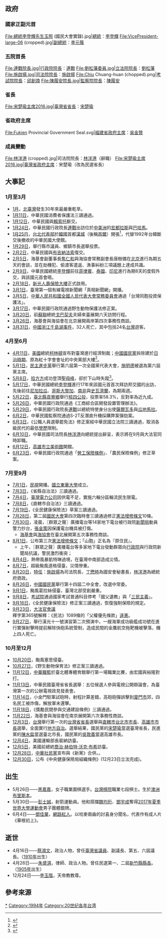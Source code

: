 {{TaiwanYearTOC|1994}}
{{C21YearInTopic|1994年}}

==政府==
===國家正副元首===
<gallery>
File:總統李登輝先生玉照 (國民大會實錄).jpg|[[中華民國總統|總統]]：[[李登輝|李登輝]]
File:VicePresident-large-06 (cropped).jpg|[[中華民國副總統|副總統]]：[[李元簇|李元簇]]
</gallery>
===五院首長===
<gallery>
File:連戰院長.jpg|[[行政院院長|行政院院長]]：[[連戰|連戰]]
File:劉松藩委員.jpg|[[立法院院長|立法院院長]]：[[劉松藩|劉松藩]]
File:施啟揚.jpg|[[司法院院長|司法院院長]]：[[施啟揚|施啟揚]]
File:Chiu Chuang-huan (chopped).png|[[考試院院長|考試院院長]]：[[邱創煥|邱創煥]]
File:陳履安院長.jpg|[[監察院院長|監察院院長]]：[[陳履安|陳履安]]
</gallery>

===省長===
<gallery>
File:宋楚瑜主席2016.jpg|[[臺灣省政府主席|臺灣省省長]]：[[宋楚瑜|宋楚瑜]]
</gallery>

===省政府主席===
<gallery>
File:Fukien Provincial Government Seal.svg|[[福建省政府主席|福建省政府主席]]：[[吳金贊|吳金贊]]
</gallery>

===成員變動===
<gallery>
File:林洋港 (cropped).jpg|司法院院長：[[林洋港|林洋港]]（辭職）
File:宋楚瑜主席2016.jpg|[[臺灣省政府主席|臺灣省政府主席]]：宋楚瑜（改為民選省長）
</gallery>

==大事記==
===1月至3月===
*[[1月|1月]]，[[北臺灣|北臺灣]]發生30年來最嚴重乾旱{{r|臺}}。
*[[1月11日|1月11日]]，中華民國消費者保護法三讀通過{{r|臺}}。
*[[1月12日|1月12日]]，中華民國與[[賴索托|賴索托]]斷交{{r|臺}}。
*[[1月24日|1月24日]]，中華民國行政院長[[連戰|連戰]]出訪位於[[中美洲|中美洲]]的[[宏都拉斯|宏都拉斯]]與[[巴哈馬|巴哈馬]]{{r|臺}}。
*[[1月25日|1月25日]]，[[駐韓國台北代表部|台北代表部]]於[[韓國|韓國]]首都[[漢城|漢城]]（後稱[[首爾|首爾]]）開張<ref name="年鑑1994">{{cite book|title=中華民國八十三年外交年鑑|date=1994|isbn=9570047364|author=外交部外交年鑑編輯委員會|publisher=[[中華民國外交部|中華民國外交部]] |page=頁90}}</ref>，代替1992年台韓斷交後撤收的中華民國大使館。
*[[1月29日|1月29日]]，舉行縣市議員、鄉鎮市長選舉投票{{r|臺}}。
*[[2月2日|2月2日]]，中華民國與[[布吉納法索|布吉納法索]]復交{{r|臺}}。
*[[2月5日|2月5日]]，海基會副董事長[[焦仁和|焦仁和]]與海協會常務副會長唐樹備在[[北京|北京]]進行為期五天的會談，並在劫機犯、偷渡客遣返、漁事糾紛三項議題上達成共識{{r|臺}}。
*[[2月9日|2月9日]]，中華民國總統[[李登輝|李登輝]]前往[[菲律賓|菲律賓]]、[[泰國|泰國]]、[[印尼|印尼]]進行為期8天的度假外交，與該國元首會晤{{r|臺}}。
*[[2月18日|2月18日]]，[[新光人壽保險大樓|新光人壽保險大樓]]正式啟用{{r|臺}}。
*[[3月1日|3月1日]]，臺灣第一個有線電視新聞網「真相新聞網」開播{{r|臺}}。
*[[3月5日|3月5日]]，[[中華人民共和國|中華人民共和國]][[全國人民代表大會常務委員會|全國人民代表大會常務委員會]]通過「台灣同胞投資保護法」{{r|臺}}。
*[[3月17日|3月17日]]，中華民國行政院通過野生動物保護法修正案{{r|臺}}。
*[[3月20日|3月20日]]，前[[蘇聯|蘇聯]]總統[[戈巴契夫|戈巴契夫]]夫婦來臺展開六天訪問行程{{r|臺}}。
*[[3月26日|3月26日]]，海基會與海協會在北京展開兩岸第四次事務性商談{{r|臺}}。
*[[3月31日|3月31日]]，[[中國|中國]][[浙江|浙江]][[千島湖事件|千島湖事件]]，32人死亡，其中包括24名[[台灣|台灣]]遊客。

===4月至6月===
*[[4月11日|4月11日]]，[[美國|美國]]總統[[比爾·柯林頓|柯林頓]]宣布對臺灣進行經濟制裁{{r|臺}}；[[中國國民黨|中國國民黨]]拆除建於[[臺灣日治時期|日治時期]]、原為紅十字會會址的中央黨部大樓<ref>{{Cite web |url=http://www.greenparty.org.tw/index.php/actions/databae/1997/744-1997-04-09 |title=信守政治承諾,切勿核發執照----國民黨中央黨部古蹟拆除三週年聲明（台灣綠黨） |accessdate=2011-02-21 |archive-date=2012-08-01 |archive-url=https://archive.is/20120801204748/http://www.greenparty.org.tw/index.php/actions/databae/1997/744-1997-04-09 |dead-url=yes }}</ref>。
*[[5月1日|5月1日]]，[[民主進步黨|民主進步黨]]舉行第六屆第一次全國黨代表大會，[[施明德|施明德]]被選為第六屆黨主席{{r|臺}}。
*[[5月8日|5月8日]]，[[拾方方|拾方方]]成功登頂[[聖母峰|聖母峰]]，卻於下山時失蹤<ref>{{cite book |author=劉克襄|title=《十五顆小行星：探險、漂泊與自然的相遇》|date=2010-06-01|publisher=遠流出版社|location=台灣|language=zh-tw|isbn=9789573266518}}</ref>。
*[[5月17日|5月17日]]，中華民國總統[[李登輝|李登輝]]進行17年來該國元首首次拜訪邦交國的出訪，先後前往[[尼加拉瓜|尼加拉瓜]]、[[哥斯大黎加|哥斯大黎加]]、[[南非|南非]]與[[史瓦濟蘭|史瓦濟蘭]]，為期兩週{{r|臺}}。
*[[5月22日|5月22日]]，[[新北市|臺北縣]][[貢寮區|貢寮鄉]]舉行[[核四公投|核四公投]]，投票率58.3%，反對率為近九成{{r|臺}}。
*[[5月26日|5月26日]]，中華民國行政院通過《工商綜合區開發設置管理辦法》{{r|臺}}。
*[[5月29日|5月29日]]，中華民國行政院長[[連戰|連戰]]以總統特使身分出使[[薩爾瓦多|薩爾瓦多]]與[[瓜地馬拉|瓜地馬拉]]{{r|臺}}。
*[[6月2日|6月2日]]，中華民國監察院通過S-2T反潛直升機採購弊案彈劾案{{r|臺}}。
*[[6月3日|6月3日]]，《公職人員選舉罷免法》修正案經中華民國立法院三讀通過，取消各級民代的最低[[學歷|學歷]]限制{{r|臺}}。
*[[6月10日|6月10日]]，中華民國司法院長[[林洋港|林洋港]]向總統提出辭呈，表示將在9月與大法官同時卸職{{r|臺}}。
*[[6月12日|6月12日]]，[[高雄市立美術館|高雄市立美術館]]開館{{r|臺}}。
*[[6月23日|6月23日]]，中華民國行政院通過「[[勞工保險|勞工保險條例]]」、「農民保險條例」修正草案{{r|臺}}。

===7月至9月===
*[[7月1日|7月1日]]，[[民視|民視]]開播{{r|臺}}。[[國立東華大學|國立東華大學]]成立。
*[[7月3日|7月3日]]，《省縣自治法》三讀通過{{r|臺}}。
*[[7月4日|7月4日]]，[[臺灣電力公司|臺灣電力公司]]因供電不足，實施六輪分區輪流民生限電{{r|臺}}。
*[[7月8日|7月8日]]，《直轄市自治法》三讀通過{{r|臺}}。
*[[7月19日|7月19日]]，《全民健康保險法》草案三讀通過{{r|臺}}。
*[[7月28日|7月28日]]，第二屆[[國民大會|國民大會]]第四次臨時會三讀通過修正[[憲法增修條文|憲法增修條文]]10條。
*[[7月30日|7月30日]]，凌晨，〖群眾之聲〗廣播電台等14家地下電台被行政院[[行政院新聞局|新聞局]]動員警力抄台，[[張金策|張金策]]因保護電台機具被打傷。
**[[海基會|海基會]]與[[海協會|海協會]]在臺北展開第五次事務性商談{{r|臺}}。
*[[8月1日|8月1日]]，公布第三次[[憲法增修條文|憲法增修條文]]；「山胞」正名為『原住民』。
**上午，〖群眾之聲〗廣播電台等多家地下電台發動群眾向[[行政院|行政院]]與行政院新聞局抗議，警民激烈衝突；
*[[8月4日|8月4日]]，熱帶風暴凱特琳過境，在臺灣中南部造成災情{{r|臺}}。
*[[8月7日|8月7日]]，超級颱風道格侵臺，災情慘重{{r|臺}}。
*[[8月20日|8月20日]]，[[特任|特任]]：[[施啟揚|施啟揚]]為司法院長，[[丁懋時|丁懋時]]為國安會秘書長，[[林洋港|林洋港]]為總統府資政{{r|臺}}。
*[[8月26日|8月26日]]，[[中國國民黨|中國國民黨]]舉行第十四屆二中全會，改選中常委{{r|臺}}。
*[[9月1日|9月1日]]，颱風葛拉絲侵臺，臺灣北部受創嚴重{{r|臺}}。
*[[9月8日|9月8日]]，[[考試院|考試院]]通過國家考試普通科目停考「國父遺教」與「[[三民主義|三民主義]]」{{r|臺}}。
*[[9月16日|9月16日]]，《全民健康保險法》修正案三讀通過，恢復強制保險的規定{{r|臺}}。
*[[9月23日|9月23日]]，[[大法官會議|大法官會議]]釋字第365號解釋：《民法》1089條的「父權優先條款」[[違憲|違憲]]{{r|臺}}。
*[[9月27日|9月27日]]，舉行漢光十一號演習第二次預演中，一艘海軍成功級艦成功號在進行實彈射擊時提前解除快砲系統管制，造成民間的金鷹航空拖靶機被擊落，機上四人死亡。

===10月至12月===
*[[10月20日|10月20日]]，颱風塞思侵臺{{r|臺}}。
*[[10月27日|10月27日]]，《野生動物保育法》修正案三讀通過{{r|臺}}。
*[[11月12日|11月12日]]，[[中華職籃|中華職籃]]於臺北體專體育館舉行第一場職業比賽，由宏國與裕隆對打{{r|臺}}。
*[[11月13日|11月13日]]，中華民國臺灣省省長選舉：五位候選人參與電視公開辯論會，為臺灣第一次的公辦電視政見發表會{{r|臺}}。
*[[11月14日|11月14日]]，小金門駐軍試砲時，射程計算差錯，高砲砲彈誤擊到[[廈門市|廈門市]]郊，四名民工被炸傷，解放軍未還擊。
*[[11月18日|11月18日]]，《獎勵民間參與交通建設條例》三讀通過{{r|臺}}。
*[[11月22日|11月22日]]，海基會與海協會在南京展開第六次事務性商談{{r|臺}}。
*[[12月3日|12月3日]]，[[台灣|台灣]]舉行第一次的[[台灣省省長|台灣省省長]]選舉與[[直轄市|直轄市]][[台北市市長|台北市市長]]、[[高雄市市長|高雄市市長]]選舉，全面實行[[地方自治|地方自治]]。選舉結果，國民黨的[[宋楚瑜|宋楚瑜]]當選臺灣省長，民進黨的[[陳水扁|陳水扁]]當選臺北市長，國民黨的[[吳敦義|吳敦義]]當選高雄市長{{r|臺}}。
*[[12月4日|12月4日]]，美國運輸部長裴納訪臺{{r|臺}}。
*[[12月5日|12月5日]]，美國前總統[[喬治·赫伯特·沃克·布希|喬治·赫伯特·沃克·布希]]訪臺{{r|臺}}。
*[[12月28日|12月28日]]，[[中華社民黨|中華社民黨]]宣布與《新黨》合併。{{r|臺}}。
*[[12月30日|12月30日]]，公布《中央健康保險局組織條例》(12月23日立法完成){{r|臺}}。

==出生==	
* 5月26日——[[黑嘉嘉|黑嘉嘉]]，女子職業圍棋選手。[[台灣棋院|台灣棋院]]職業七段棋士。生於[[澳洲|澳洲]][[布里斯本|布里斯本]]。
* 5月30日——[[彭士誠|彭士誠]]，射箭運動員。他和搭擋[[魏均珩|魏均珩]]、[[鄧宇成|鄧宇成]]奪得[[2017年夏季世界大學運動會|2017年夏季世界大學運動會]]男子團體銀牌。
* 6月4日——[[鄧佳華|鄧佳華]]，[[網路紅人|網路紅人]]。以哈麥兩齒的討喜身分聞名，代表作有成人片《華根初上》。

== 逝世 ==
* 4月16日——[[蔡鴻文|蔡鴻文]]，政治人物，曾任[[臺灣省議員|臺灣省議員]]、副議長、第五、六屆議長。（[[1910年臺灣|1910年]]出生）
* 4月26日——[[朱盛淇|朱盛淇]]，律師、政治人物。曾任民選第一、二屆[[新竹縣|新竹縣]][[新竹縣縣長|縣長]]。（[[1905年臺灣|1905年]]出生）
* 12月24日——[[李玉階|李玉階]]，天帝教教尊{{r|臺}}。

== 參考來源 ==
{{reflist|refs=
<ref name="臺">{{cite book | language = zh-tw | publisher = 錦繡出版事業股份有限公司 | title =《臺灣全記錄》  | isbn =957-720-325-6 |pages=947－963頁|date=1998年6月}}</ref>}}

{{每年台灣}}
[[Category:1994年台灣|*]]
[[Category:1994年|Category:1994年]]
[[Category:20世纪各年台湾|Category:20世纪各年台湾]]